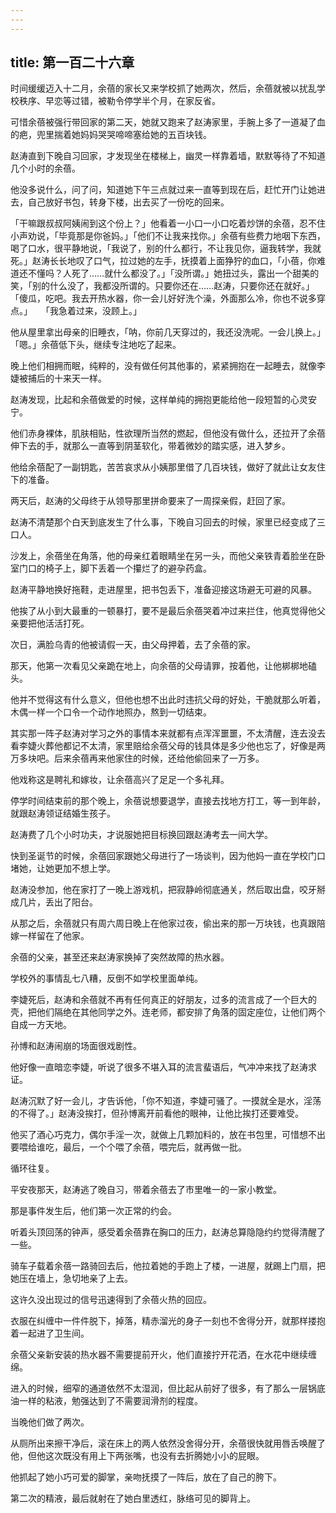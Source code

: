 ```yaml
---
---
---
```

title: 第一百二十六章
---




时间缓缓迈入十二月，余蓓的家长又来学校抓了她两次，然后，余蓓就被以扰乱学校秩序、早恋等过错，被勒令停学半个月，在家反省。

可惜余蓓被强行带回家的第二天，她就又跑来了赵涛家里，手腕上多了一道凝了血的疤，兜里揣着她妈妈哭哭啼啼塞给她的五百块钱。

赵涛直到下晚自习回家，才发现坐在楼梯上，幽灵一样靠着墙，默默等待了不知道几个小时的余蓓。

他没多说什么，问了问，知道她下午三点就过来一直等到现在后，赶忙开门让她进去，自己放好书包，转身下楼，出去买了一份吃的回来。

「干嘛跟叔叔阿姨闹到这个份上？」他看着一小口一小口吃着炒饼的余蓓，忍不住小声劝说，「毕竟那是你爸妈。」「他们不让我来找你。」余蓓有些费力地咽下东西，喝了口水，很平静地说，「我说了，别的什么都行，不让我见你，逼我转学，我就死。」赵涛长长地叹了口气，拉过她的左手，抚摸着上面狰狞的血口，「小蓓，你难道还不懂吗？人死了……就什么都没了。」「没所谓。」她扭过头，露出一个甜美的笑，「别的什么没了，我都没所谓的。只要你还在……赵涛，只要你还在就好。」「傻瓜，吃吧。我去开热水器，你一会儿好好洗个澡，外面那么冷，你也不说多穿点。」　　「我急着过来，没顾上。」

他从屋里拿出母亲的旧睡衣，「呐，你前几天穿过的，我还没洗呢。一会儿换上。」「嗯。」余蓓低下头，继续专注地吃了起来。

晚上他们相拥而眠，纯粹的，没有做任何其他事的，紧紧拥抱在一起睡去，就像李婕被捕后的十来天一样。

赵涛发现，比起和余蓓做爱的时候，这样单纯的拥抱更能给他一段短暂的心灵安宁。

他们赤身裸体，肌肤相贴，性欲理所当然的燃起，但他没有做什么，还拉开了余蓓伸下去的手，就那么一直等到阴茎软化，带着微妙的踏实感，进入梦乡。

他给余蓓配了一副钥匙，苦苦哀求从小姨那里借了几百块钱，做好了就此让女友住下的准备。

两天后，赵涛的父母终于从领导那里拼命要来了一周探亲假，赶回了家。

赵涛不清楚那个白天到底发生了什么事，下晚自习回去的时候，家里已经变成了三口人。

沙发上，余蓓坐在角落，他的母亲红着眼睛坐在另一头，而他父亲铁青着脸坐在卧室门口的椅子上，脚下丢着一个攥烂了的避孕药盒。

赵涛平静地换好拖鞋，走进屋里，把书包丢下，准备迎接这场避无可避的风暴。

他挨了从小到大最重的一顿暴打，要不是最后余蓓哭着冲过来拦住，他真觉得他父亲要把他活活打死。

次日，满脸乌青的他被请假一天，由父母押着，去了余蓓的家。

那天，他第一次看见父亲跪在地上，向余蓓的父母请罪，按着他，让他梆梆地磕头。

他并不觉得这有什么意义，但他也想不出此时违抗父母的好处，干脆就那么听着，木偶一样一个口令一个动作地照办，熬到一切结束。

其实那一阵子赵涛对学习之外的事情本来就都有点浑浑噩噩，不太清醒，连去没去看李婕火葬他都记不太清，家里赔给余蓓父母的钱具体是多少他也忘了，好像是两万多块吧。后来余蓓再来他家住的时候，还给他偷回来了一万多。

他戏称这是聘礼和嫁妆，让余蓓高兴了足足一个多礼拜。

停学时间结束前的那个晚上，余蓓说想要退学，直接去找地方打工，等一到年龄，就跟赵涛领证结婚生孩子。

赵涛费了几个小时功夫，才说服她把目标换回跟赵涛考去一间大学。

快到圣诞节的时候，余蓓回家跟她父母进行了一场谈判，因为他妈一直在学校门口堵她，让她更加不想上学。

赵涛没参加，他在家打了一晚上游戏机，把寂静岭彻底通关，然后取出盘，咬牙掰成几片，丢出了阳台。

从那之后，余蓓就只有周六周日晚上在他家过夜，偷出来的那一万块钱，也真跟陪嫁一样留在了他家。

余蓓的父亲，甚至还来赵涛家换掉了突然故障的热水器。

学校外的事情乱七八糟，反倒不如学校里面单纯。

李婕死后，赵涛和余蓓就不再有任何真正的好朋友，过多的流言成了一个巨大的壳，把他们隔绝在其他同学之外。连老师，都安排了角落的固定座位，让他们两个自成一方天地。

孙博和赵涛闹崩的场面很戏剧性。

他好像一直暗恋李婕，听说了很多不堪入耳的流言蜚语后，气冲冲来找了赵涛求证。

赵涛沉默了好一会儿，才告诉他，「你不知道，李婕可骚了。一摸就全是水，淫荡的不得了。」赵涛没挨打，但孙博离开前看他的眼神，让他比挨打还要难受。

他买了酒心巧克力，偶尔手淫一次，就做上几颗加料的，放在书包里，可惜想不出要喂给谁吃，最后，一个个喂了余蓓，喂完后，就再做一批。

循环往复。

平安夜那天，赵涛逃了晚自习，带着余蓓去了市里唯一的一家小教堂。

那是事件发生后，他们第一次正常的约会。

听着头顶回荡的钟声，感受着余蓓靠在胸口的压力，赵涛总算隐隐约约觉得清醒了一些。

骑车子载着余蓓一路骑回去后，他拉着她的手跑上了楼，一进屋，就踢上门扇，把她压在墙上，急切地亲了上去。

这许久没出现过的信号迅速得到了余蓓火热的回应。

衣服在纠缠中一件件脱下，掉落，精赤溜光的身子一刻也不舍得分开，就那样搂抱着一起进了卫生间。

余蓓父亲新安装的热水器不需要提前开火，他们直接拧开花洒，在水花中继续缠绵。

进入的时候，细窄的通道依然不太湿润，但比起从前好了很多，有了那么一层锅底油一样的粘液，勉强达到了不需要润滑剂的程度。

当晚他们做了两次。

从厕所出来擦干净后，滚在床上的两人依然没舍得分开，余蓓很快就用唇舌唤醒了他，但他这次既没有用上下两张嘴，也没有去折腾她小小的屁眼。

他抓起了她小巧可爱的脚掌，亲吻抚摸了一阵后，放在了自己的胯下。

第二次的精液，最后就射在了她白里透红，脉络可见的脚背上。